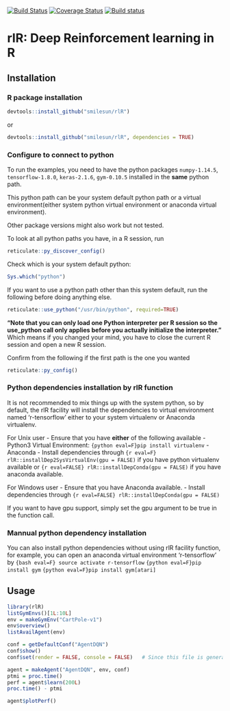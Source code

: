 [![Build Status](https://travis-ci.com/smilesun/rlR.svg?branch=master)](https://travis-ci.com/smilesun/rlR)
[![Coverage Status](https://coveralls.io/repos/github/smilesun/rlR/badge.svg?branch=master)](https://coveralls.io/github/smilesun/rlR?branch=master)
[![Build status](https://ci.appveyor.com/api/projects/status/d0oyb358bh3e8r7r?svg=true)](https://ci.appveyor.com/project/smilesun/rlr)

# rlR: Deep Reinforcement learning in R

## Installation

### R package installation
```r
devtools::install_github("smilesun/rlR")
```
or 

```r
devtools::install_github("smilesun/rlR", dependencies = TRUE)
```

### Configure to connect to python
To run the examples,  you need to have the python packages `numpy-1.14.5`, `tensorflow-1.8.0`, `keras-2.1.6`, `gym-0.10.5` installed in the **same** python path. 

This python path can be your system default python path or a virtual environment(either system python virtual environment or anaconda virtual environment).

Other package versions might also work but not tested.

To look at all python paths you have, in a R session, run
```r
reticulate::py_discover_config()
```

Check which is your system default python:
```r
Sys.which("python")
```

If you want to use a python path other than this system default, run the following before doing anything else.
```r
reticulate::use_python("/usr/bin/python", required=TRUE)
```
**"Note that you can only load one Python interpreter per R session so the use_python call only applies before you actually initialize the interpreter."** Which means if you changed your mind, you have to close the current R session and open a new R session.

Confirm from the following if the first path is the one you wanted
```r
reticulate::py_config()
```

### Python dependencies installation by rlR function
It is not recommended to mix things up with the system python, so by default, the rlR facility will install the dependencies to virtual environment named 'r-tensorflow' either to your system virtualenv or Anaconda virtualenv.

For Unix user
- Ensure that you have **either** of the following available
  - Python3 Virtual Environment: `{python eval=F}pip install virtualenv`
  - Anaconda
- Install dependencies through `{r eval=F} rlR::installDep2SysVirtualEnv(gpu = FALSE)` if you have python virtualenv available or `{r eval=FALSE} rlR::installDepConda(gpu = FALSE)` if you have anaconda available.


For Windows user
- Ensure that you have Anaconda available.
- Install dependencies through `{r eval=FALSE} rlR::installDepConda(gpu = FALSE)` 

If you want to have gpu support, simply set the gpu argument to be true in the function call.

### Mannual python dependency installation
You can also install python dependencies without using rlR facility function, for example, you can open an anaconda virtual environment  'r-tensorflow' by
`{bash eval=F} source activate r-tensorflow`
`{python eval=F}pip install gym`
`{python eval=F}pip install gym[atari]`

## Usage
```r
library(rlR)
listGymEnvs()[1L:10L]
env = makeGymEnv("CartPole-v1")
env$overview()
listAvailAgent(env)
```

```r
conf = getDefaultConf("AgentDQN")
conf$show()
conf$set(render = FALSE, console = FALSE)   # Since this file is generated by Rmarkdown, we do not want other output message to blur the markdown file.
```

```r
agent = makeAgent("AgentDQN", env, conf)
ptmi = proc.time()
perf = agent$learn(200L)
proc.time() - ptmi
```

```r
agent$plotPerf()
```
